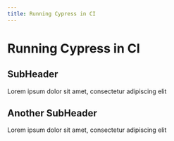 ```yaml
---
title: Running Cypress in CI
---
```

# Running Cypress in CI

## SubHeader
Lorem ipsum dolor sit amet, consectetur adipiscing elit

## Another SubHeader
Lorem ipsum dolor sit amet, consectetur adipiscing elit